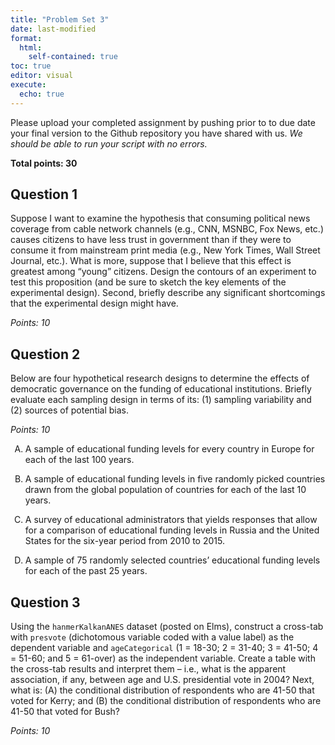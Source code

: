 ```yaml
---
title: "Problem Set 3"
date: last-modified
format: 
  html:
    self-contained: true
toc: true
editor: visual
execute: 
  echo: true
---
```


Please upload your completed assignment by pushing prior to to due date your final version to the Github repository you have shared with us. *We should be able to run your script with no errors.*  

**Total points: 30**

## Question 1

Suppose I want to examine the hypothesis that consuming political news coverage from cable network channels (e.g., CNN, MSNBC, Fox News, etc.) causes citizens to have less trust in government than if they were to consume it from mainstream print media (e.g., New York Times, Wall Street Journal, etc.). What is more, suppose that I believe that this effect is greatest among “young” citizens. Design the contours of an experiment to test this proposition (and be sure to sketch the key elements of the experimental design). Second, briefly describe any significant shortcomings that the experimental design might have.

*Points: 10*

## Question 2

Below are four hypothetical research designs to determine the effects of democratic governance on the funding of educational institutions. Briefly evaluate each sampling design in terms of its: (1) sampling variability and (2) sources of potential bias.

*Points: 10*

A.    A sample of educational funding levels for every country in Europe for each of the last 100 years.

B.    A sample of educational funding levels in five randomly picked countries drawn from the global population of countries for each of the last 10 years.

C.    A survey of educational administrators that yields responses that allow for a comparison of educational funding levels in Russia and the United States for the six-year period from 2010 to 2015.

D.    A sample of 75 randomly selected countries’ educational funding levels for each of the past 25 years.

## Question 3

Using the `hanmerKalkanANES` dataset (posted on Elms), construct a cross-tab with `presvote` (dichotomous variable coded with a value label) as the dependent variable and `ageCategorical` (1 = 18-30; 2 = 31-40; 3 = 41-50; 4 = 51-60; and 5 = 61-over) as the independent variable. Create a table with the cross-tab results and interpret them – i.e., what is the apparent association, if any, between age and U.S. presidential vote in 2004? Next, what is: (A) the conditional distribution of respondents who are 41-50 that voted for Kerry; and (B) the conditional distribution of respondents who are 41-50 that voted for Bush?

*Points: 10*
